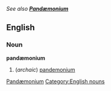 ''See also '''[[Pandæmonium]]'''''
[[Category:English words spelled with diacritics or ligatures|Pandæmonium]]

==English==
===Noun===
'''pandæmonium'''
[[Category:English nouns]]
# (''archaic'') [[pandemonium]]